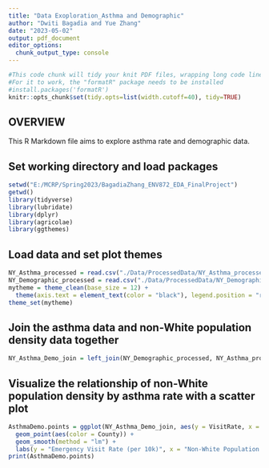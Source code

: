 ```yaml
---
title: "Data Exoploration_Asthma and Demographic"
author: "Dwiti Bagadia and Yue Zhang"
date: "2023-05-02"
output: pdf_document
editor_options: 
  chunk_output_type: console
---
```


```r
#This code chunk will tidy your knit PDF files, wrapping long code lines
#For it to work, the "formatR" package needs to be installed
#install.packages('formatR')
knitr::opts_chunk$set(tidy.opts=list(width.cutoff=40), tidy=TRUE)

```

## OVERVIEW

This R Markdown file aims to explore asthma rate and demographic data.

## Set working directory and load packages
```r
setwd("E:/MCRP/Spring2023/BagadiaZhang_ENV872_EDA_FinalProject")
getwd()
library(tidyverse)
library(lubridate)
library(dplyr)
library(agricolae)
library(ggthemes)

```

## Load data and set plot themes
```r
NY_Asthma_processed = read.csv("./Data/ProcessedData/NY_Asthma_processed1.csv")
NY_Demographic_processed = read.csv("./Data/ProcessedData/NY_Demographic_processed1.csv")
mytheme = theme_clean(base_size = 12) + 
  theme(axis.text = element_text(color = "black"), legend.position = "right", axis.text.x = element_text(angle = 45, vjust = 0.5, hjust = 0.5), plot.title = element_text(size = 12))
theme_set(mytheme)
```

## Join the asthma data and non-White population density data together
```r
NY_Asthma_Demo_join = left_join(NY_Demographic_processed, NY_Asthma_processed, by = "County")

```

## Visualize the relationship of non-White population density by asthma rate with a scatter plot
```r
AsthmaDemo.points = ggplot(NY_Asthma_Demo_join, aes(y = VisitRate, x = NonWhiteDens)) + 
  geom_point(aes(color = County)) + 
  geom_smooth(method = "lm") + 
  labs(y = "Emergency Visit Rate (per 10k)", x = "Non-White Population Density (per sq.mile)")
print(AsthmaDemo.points)

```